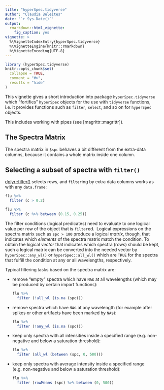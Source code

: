 ```yaml
---
title: "hyperSpec.tidyverse"
author: "Claudia Beleites"
date: "`r Sys.Date()`"
output:
  rmarkdown::html_vignette:
    fig_caption: yes
vignette: >
  %\VignetteIndexEntry{hyperSpec.tidyverse}
  %\VignetteEngine{knitr::rmarkdown}
  %\VignetteEncoding{UTF-8}
---
```


```r
library (hyperSpec.tidyverse)
knitr::opts_chunk$set(
  collapse = TRUE,
  comment = "#>",
  results = "hide"
)
```

This vignette gives a short introduction into package `hyperSpec.tidyverse` which "fortifies" `hyperSpec` objects for the use with `tidyverse` functions, i.e. it provides functions such as `filter`, `select`, and so on for `hyperSpec` objects.

This includes working with pipes (see [magrittr::magrittr]).

## The Spectra Matrix

The spectra matrix in `$spc` behaves a bit different from the extra-data columns, because it contains a whole matrix inside one column.

## Selecting a subset of spectra with `filter()`

[dplyr::filter()](https://dplyr.tidyverse.org/reference/filter.html) selects rows, and `filter`ing by extra data columns works as with any `data.frame`:

```r
flu %>% 
  filter (c > 0.2)

flu %>% 
  filter (c %>% between (0.15, 0.25))
```

The filter conditions (logical predicates) need to evaluate to one logical value per row of the object that is `filter`ed. 
Logical expressions on the spectra matrix such as `spc > 100` produce a logical *matrix*, though, that indicates which *elements* of the spectra matrix match the condition. 
To obtain the logical *vector* that indicates which spectra (rows) should be kept, such a logical matrix can be converted into the needed vector by `hyperSpec::any_wl()` or `hyperSpec::all_wl()` which are `TRUE` for the spectra that fulfill the condition at any or all wavelengths, respectively.

Typical filtering tasks based on the spectra matrix are:

- remove "empty" spectra which have `NA`s at all wavelengths (which may be produced by certain import functions):
  ```r
  flu %>%
    filter (!all_wl (is.na (spc)))
  ```
- remove spectra which have `NA`s at any wavelength (for example after spikes or other artifacts have been marked by `NA`s):
  ```r
  flu %>%
    filter (!any_wl (is.na (spc)))
  ```
- keep only spectra with all intensities inside a specified range (e.g. non-negative and below a saturation threshold):
  ```r
  flu %>%
    filter (all_wl (between (spc, 0, 500)))
  ```
- keep only spectra with average intensity inside a specified range (e.g. non-negative and below a saturation threshold):
  ```r
  flu %>% 
    filter (rowMeans (spc) %>% between (0, 500))
  ```


